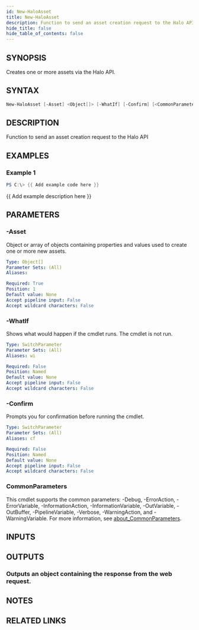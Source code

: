 ```yaml
---
id: New-HaloAsset
title: New-HaloAsset
description: Function to send an asset creation request to the Halo API
hide_title: false
hide_table_of_contents: false
---
```


## SYNOPSIS

Creates one or more assets via the Halo API.

## SYNTAX

```powershell
New-HaloAsset [-Asset] <Object[]> [-WhatIf] [-Confirm] [<CommonParameters>]
```

## DESCRIPTION

Function to send an asset creation request to the Halo API

## EXAMPLES

### Example 1

```powershell
PS C:\> {{ Add example code here }}
```

{{ Add example description here }}

## PARAMETERS

### -Asset

Object or array of objects containing properties and values used to create one or more new assets.

```yaml
Type: Object[]
Parameter Sets: (All)
Aliases:

Required: True
Position: 1
Default value: None
Accept pipeline input: False
Accept wildcard characters: False
```

### -WhatIf

Shows what would happen if the cmdlet runs.
The cmdlet is not run.

```yaml
Type: SwitchParameter
Parameter Sets: (All)
Aliases: wi

Required: False
Position: Named
Default value: None
Accept pipeline input: False
Accept wildcard characters: False
```

### -Confirm

Prompts you for confirmation before running the cmdlet.

```yaml
Type: SwitchParameter
Parameter Sets: (All)
Aliases: cf

Required: False
Position: Named
Default value: None
Accept pipeline input: False
Accept wildcard characters: False
```

### CommonParameters

This cmdlet supports the common parameters: -Debug, -ErrorAction, -ErrorVariable, -InformationAction, -InformationVariable, -OutVariable, -OutBuffer, -PipelineVariable, -Verbose, -WarningAction, and -WarningVariable. For more information, see [about_CommonParameters](http://go.microsoft.com/fwlink/?LinkID=113216).

## INPUTS

## OUTPUTS

### Outputs an object containing the response from the web request.

## NOTES

## RELATED LINKS
